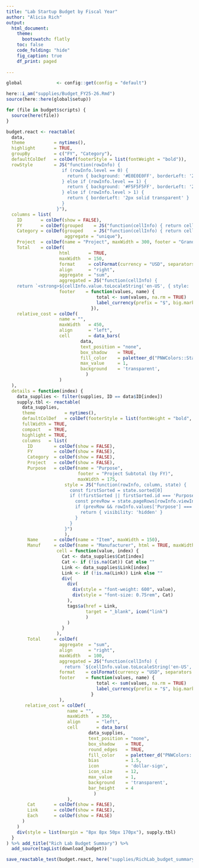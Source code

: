 ```yaml
---
title: "Lab Startup Budget by Fiscal Year"
author: "Alicia Rich"
output:
  html_document:
    theme:
      bootswatch: flatly
    toc: false
    code_folding: "hide"
    fig_caption: true
    df_print: paged
                     
---
```


```r
global             <- config::get(config = "default")

here::i_am("supplies/Budget_FY25-26.Rmd")
source(here::here(global$setup))

for (file in budget$scripts) {
  source(here(file))
}

```

```r

budget.react <- reactable(
  data,
  theme           = nytimes(),
  highlight       = TRUE,
  groupBy         = c("FY", "Category"),
  defaultColDef   = colDef(footerStyle = list(fontWeight = "bold")),
  rowStyle        = JS("function(rowInfo) {
                     if (rowInfo.level == 0) {
                       return { background: '#E0E0E0FF', borderLeft: '2px solid #5E382EFF', fontWeight: 'bold' }
                     } else if (rowInfo.level == 1) {
                       return { background: '#F5F5F5FF', borderLeft: '2px solid #5E382EFF', fontWeight: 'bold' }
                     } else if (rowInfo.level > 1) {
                       return { borderLeft: '2px solid transparent' }
                     }
                   }"),
  columns = list(
    ID       = colDef(show = FALSE),
    FY       = colDef(grouped    = JS("function(cellInfo) { return cellInfo.value; }"), maxWidth = 50),
    Category = colDef(grouped    = JS("function(cellInfo) { return cellInfo.value; }"), maxWidth = 130,
                      aggregate = "unique"),
    Project  = colDef(name = "Project", maxWidth = 300, footer = "Grand Total"),
    Total    = colDef(
                    html       = TRUE,
                    maxWidth   = 150,
                    format     = colFormat(currency = "USD", separators = TRUE),
                    align      = "right",
                    aggregate  = "sum", 
                    aggregated = JS("function(cellInfo) {
    return `<strong>${cellInfo.value.toLocaleString('en-US', { style: 'currency', currency: 'USD' })}</strong>`  }"),
                    footer    = function(values, name) {
                                  total <- sum(values, na.rm = TRUE)
                                  label_currency(prefix = "$", big.mark = ",")(total)
                                }),
    relative_cost = colDef(
                    name = "",
                    maxWidth   = 450, 
                    align      = "left",
                    cell       = data_bars(
                            data, 
                            text_position = "none", 
                            box_shadow    = TRUE,
                            fill_color    = paletteer_d("PNWColors::Starfish"),
                            max_value     = 1,
                            background    = 'transparent',
                              )
                    )
  ),
  details = function(index) {
    data_supplies <- filter(supplies, ID == data$ID[index])
    supply.tbl <- reactable(
      data_supplies,
      theme           = nytimes(),
      defaultColDef   = colDef(footerStyle = list(fontWeight = "bold", background = '#E0E0E0FF')),
      fullWidth = TRUE,
      compact   = TRUE,
      highlight = TRUE,
      columns   = list(
        ID        = colDef(show = FALSE),
        FY        = colDef(show = FALSE),
        Category  = colDef(show = FALSE),
        Project   = colDef(show = FALSE),
        Purpose   = colDef(name = "Purpose", 
                           footer = "Project Subtotal (by FY)", 
                           maxWidth = 175,
                      style = JS("function(rowInfo, column, state) {
                        const firstSorted = state.sorted[0]
                        if (!firstSorted || firstSorted.id === 'Purpose') {
                          const prevRow = state.pageRows[rowInfo.viewIndex - 1]
                          if (prevRow && rowInfo.values['Purpose'] === prevRow['Purpose']) {
                            return { visibility: 'hidden' }
                          }
                        }
                      }")
                      ),
        Name      = colDef(name = "Item", maxWidth = 150),
        Manuf     = colDef(name = "Manufacturer", html = TRUE, maxWidth = 120,
                   cell = function(value, index) {
                     Cat <- data_supplies$Cat[index]
                     Cat <- if (!is.na(Cat)) Cat else ""
                     Link <- data_supplies$Link[index]
                     Link <- if (!is.na(Link)) Link else ""
                     div(
                       div(
                         div(style = "font-weight: 600", value),
                         div(style = "font-size: 0.75rem", Cat)
                       ), 
                       tags$a(href = Link, 
                              target = "_blank", icon("link")
                              )
                       )
                     }
                   ),
        Total     = colDef(
                    aggregate  = "sum",
                    align      = "right",
                    maxWidth   = 100,
                    aggregated = JS("function(cellInfo) {
                      return `${cellInfo.value.toLocaleString('en-US', { style: 'currency', currency: 'USD' })}`  }"),
                    format    = colFormat(currency = "USD", separators = TRUE),
                    footer    = function(values, name) {
                                  total <- sum(values, na.rm = TRUE)
                                  label_currency(prefix = "$", big.mark = ",")(total)
                                }
                    ),
       relative_cost = colDef(
                       name = "",
                       maxWidth   = 350, 
                       align      = "left",
                       cell       = data_bars(
                               data_supplies, 
                               text_position = "none", 
                               box_shadow    = TRUE,
                               round_edges   = TRUE,
                               fill_color    = paletteer_d("PNWColors::Starfish"),
                               bias          = 1.5,
                               icon          = 'dollar-sign',
                               icon_size     = 12,
                               max_value     = 1,
                               background    = 'transparent',
                               bar_height    = 4
                                 )
                       ),
        Cat       = colDef(show = FALSE),
        Link      = colDef(show = FALSE),
        Each      = colDef(show = FALSE)
      )
    )
    div(style = list(margin = "8px 8px 50px 170px"), supply.tbl)
  }
) %>% add_title("Rich Lab Budget Summary") %>%
  add_source(tagList(download_budget))

save_reactable_test(budget.react, here("supplies/RichLab_budget_summary.html"))
```

